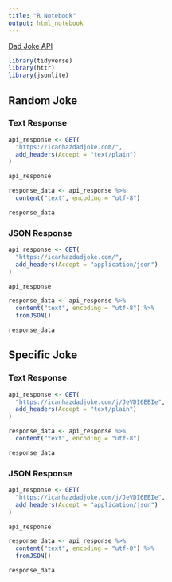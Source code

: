 ```yaml
---
title: "R Notebook"
output: html_notebook
---
```


[Dad Joke API](https://icanhazdadjoke.com/api#fetch-a-dad-joke)

```r
library(tidyverse)
library(httr)
library(jsonlite)
```

## Random Joke

### Text Response

```r
api_response <- GET( 
  "https://icanhazdadjoke.com/", 
  add_headers(Accept = "text/plain") 
)

api_response
```

```r
response_data <- api_response %>% 
  content("text", encoding = "utf-8")

response_data
```

### JSON Response

```r
api_response <- GET(
  "https://icanhazdadjoke.com/",
  add_headers(Accept = "application/json")
)

api_response
```

```r
response_data <- api_response %>% 
  content("text", encoding = "utf-8") %>% 
  fromJSON()

response_data
```

## Specific Joke

### Text Response

```r
api_response <- GET( 
  "https://icanhazdadjoke.com/j/JeVDI6EBIe", 
  add_headers(Accept = "text/plain") 
)
```

```r
response_data <- api_response %>% 
  content("text", encoding = "utf-8")

response_data
```

### JSON Response

```r
api_response <- GET(
  "https://icanhazdadjoke.com/j/JeVDI6EBIe",
  add_headers(Accept = "application/json")
)

api_response
```

```r
response_data <- api_response %>% 
  content("text", encoding = "utf-8") %>% 
  fromJSON()

response_data
```

